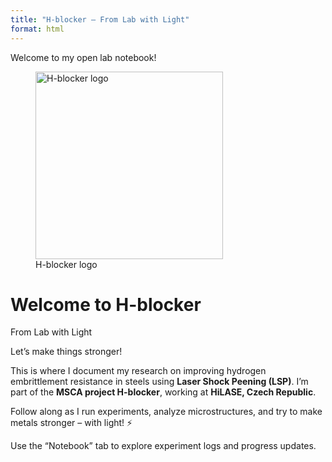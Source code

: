 ```yaml
---
title: "H-blocker – From Lab with Light"
format: html
---
```


Welcome to my open lab notebook! 

![H-blocker logo](logo.png){width=300px}

# Welcome to H-blocker
From Lab with Light

Let's make things stronger!

This is where I document my research on improving hydrogen embrittlement resistance in steels using **Laser Shock Peening (LSP)**. I'm part of the **MSCA project H-blocker**, working at **HiLASE, Czech Republic**.

Follow along as I run experiments, analyze microstructures, and try to make metals stronger – with light! ⚡

Use the “Notebook” tab to explore experiment logs and progress updates.
